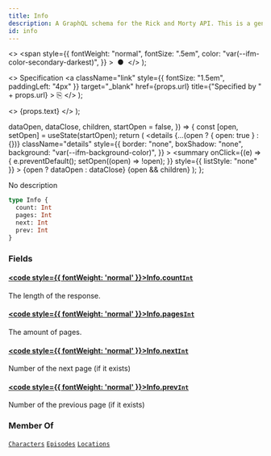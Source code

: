 ```yaml
---
title: Info
description: A GraphQL schema for the Rick and Morty API. This is a generated file.
id: info
---
```


  <>
    <span
      style={{
        fontWeight: "normal",
        fontSize: ".5em",
        color: "var(--ifm-color-secondary-darkest)",
      }}
    >
      &nbsp;●&nbsp;
    </span>
  </>
);

  <>
    Specification
    <a
      className="link"
      style={{ fontSize: "1.5em", paddingLeft: "4px" }}
      target="\_blank"
      href={props.url}
      title={"Specified by " + props.url}
    >
      ⎘
    </a>
  </>
);

  <>
    <span className={props.class}>{props.text}</span>
  </>
);


  dataOpen,
  dataClose,
  children,
  startOpen = false,
}) => {
  const [open, setOpen] = useState(startOpen);
  return (
    <details
      {...(open ? { open: true } : {})}
      className="details"
      style={{
        border: "none",
        boxShadow: "none",
        background: "var(--ifm-background-color)",
      }}
    >
      <summary
        onClick={(e) => {
          e.preventDefault();
          setOpen((open) => !open);
        }}
        style={{ listStyle: "none" }}
      >
        {open ? dataOpen : dataClose}
      </summary>
      {open && children}
    </details>
  );
};

No description

```graphql
type Info {
  count: Int
  pages: Int
  next: Int
  prev: Int
}
```

### Fields

#### [<code style={{ fontWeight: 'normal' }}>Info.<b>count</b></code>](#)<Bullet />[`Int`](/docs/graphql/rickandmorty/scalars/int.mdx) <Badge class="badge badge--secondary" text="scalar"/>

The length of the response.

#### [<code style={{ fontWeight: 'normal' }}>Info.<b>pages</b></code>](#)<Bullet />[`Int`](/docs/graphql/rickandmorty/scalars/int.mdx) <Badge class="badge badge--secondary" text="scalar"/>

The amount of pages.

#### [<code style={{ fontWeight: 'normal' }}>Info.<b>next</b></code>](#)<Bullet />[`Int`](/docs/graphql/rickandmorty/scalars/int.mdx) <Badge class="badge badge--secondary" text="scalar"/>

Number of the next page (if it exists)

#### [<code style={{ fontWeight: 'normal' }}>Info.<b>prev</b></code>](#)<Bullet />[`Int`](/docs/graphql/rickandmorty/scalars/int.mdx) <Badge class="badge badge--secondary" text="scalar"/>

Number of the previous page (if it exists)

### Member Of

[`Characters`](/docs/graphql/rickandmorty/objects/characters.mdx) <Badge class="badge badge--secondary" text="object"/><Bullet />[`Episodes`](/docs/graphql/rickandmorty/objects/episodes.mdx) <Badge class="badge badge--secondary" text="object"/><Bullet />[`Locations`](/docs/graphql/rickandmorty/objects/locations.mdx) <Badge class="badge badge--secondary" text="object"/>
